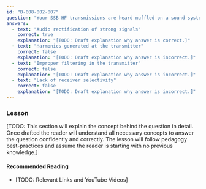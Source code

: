 ```yaml
---
id: "B-008-002-007"
question: "Your SSB HF transmissions are heard muffled on a sound system in the living room regardless of its volume setting. What causes this?"
answers:
  - text: "Audio rectification of strong signals"
    correct: true
    explanation: "[TODO: Draft explanation why answer is correct.]"
  - text: "Harmonics generated at the transmitter"
    correct: false
    explanation: "[TODO: Draft explanation why answer is incorrect.]"
  - text: "Improper filtering in the transmitter"
    correct: false
    explanation: "[TODO: Draft explanation why answer is incorrect.]"
  - text: "Lack of receiver selectivity"
    correct: false
    explanation: "[TODO: Draft explanation why answer is incorrect.]"
---
```


### Lesson

[TODO: This section will explain the concept behind the question in detail. Once drafted the reader will understand all necessary concepts to answer the question confidently and correctly. The lesson will follow pedagogy best-practices and assume the reader is starting with no previous knowledge.]

#### Recommended Reading

- [TODO: Relevant Links and YouTube Videos]
